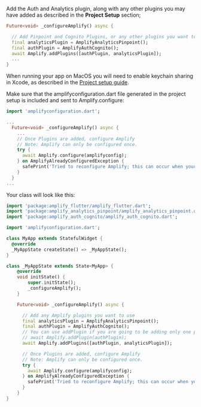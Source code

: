 Add the Auth and Analytics plugin, along with any other plugins you may have added as described in the **Project Setup** section;

```dart
Future<void> _configureAmplify() async {

  // Add Pinpoint and Cognito Plugins, or any other plugins you want to use
  final analyticsPlugin = AmplifyAnalyticsPinpoint();
  final authPlugin = AmplifyAuthCognito();
  await Amplify.addPlugins([authPlugin, analyticsPlugin]);
  ...
}
```

<Callout>

When running your app on MacOS you will need to enable keychain sharing in Xcode, as described in the [Project setup guide](/lib/project-setup/platform-setup/q/platform/flutter/#enable-keychain).

</Callout>

Make sure that the amplifyconfiguration.dart file generated in the project setup is included and sent to Amplify.configure:

```dart
import 'amplifyconfiguration.dart';

...
  Future<void> _configureAmplify() async {
    ...
    // Once Plugins are added, configure Amplify
    // Note: Amplify can only be configured once.
    try {
      await Amplify.configure(amplifyconfig);
    } on AmplifyAlreadyConfiguredException {
      safePrint('Tried to reconfigure Amplify; this can occur when your app restarts on Android.');
    }
  }
...
```

Your class will look like this:

```dart
import 'package:amplify_flutter/amplify_flutter.dart';
import 'package:amplify_analytics_pinpoint/amplify_analytics_pinpoint.dart';
import 'package:amplify_auth_cognito/amplify_auth_cognito.dart';

import 'amplifyconfiguration.dart';

class MyApp extends StatefulWidget {
  @override
  _MyAppState createState() => _MyAppState();
}

class _MyAppState extends State<MyApp> {
    @override
    void initState() {
        super.initState();
        _configureAmplify();
    }

    Future<void> _configureAmplify() async {

      // Add any Amplify plugins you want to use
      final analyticsPlugin = AmplifyAnalyticsPinpoint();
      final authPlugin = AmplifyAuthCognito();
      // You can use addPlugin if you are going to be adding only one plugin
      // await Amplify.addPlugin(authPlugin);
      await Amplify.addPlugins([authPlugin, analyticsPlugin]);

      // Once Plugins are added, configure Amplify
      // Note: Amplify can only be configured once.
      try {
        await Amplify.configure(amplifyconfig);
      } on AmplifyAlreadyConfiguredException {
        safePrint('Tried to reconfigure Amplify; this can occur when your app restarts on Android.');
      }
    }
}
```
